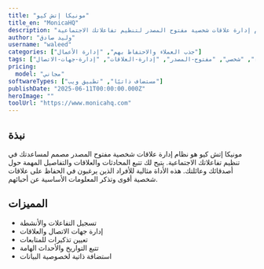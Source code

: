 ```yaml
---
title: "مونيكا إتش كيو"
title_en: "MonicaHQ"
description: "نظام إدارة علاقات شخصية مفتوح المصدر لتنظيم تفاعلاتك الاجتماعية"
author: "وليد صادق"
username: "waleed"
categories: ["جذب العملاء والاحتفاظ بهم", "إدارة الأعمال"]
tags: ["إدارة-علاقات-العملاء", "شخصي", "مفتوح-المصدر", "إدارة-العلاقات", "إدارة-جهات-الاتصال"]
pricing:
  model: "مجاني"
softwareTypes: ["مستضاف ذاتيًا", "تطبيق ويب"]
publishDate: "2025-06-11T00:00:00.000Z"
heroImage: ""
toolUrl: "https://www.monicahq.com"
---
```

## نبذة
مونيكا إتش كيو هو نظام إدارة علاقات شخصية مفتوح المصدر مصمم لمساعدتك في تنظيم تفاعلاتك الاجتماعية. يتيح لك تتبع المحادثات والعلاقات والتفاصيل المهمة حول أصدقائك وعائلتك. هذه الأداة مثالية للأفراد الذين يرغبون في الحفاظ على علاقات شخصية أقوى وتذكر المعلومات الأساسية عن أحبائهم.

## المميزات
- تسجيل التفاعلات والأنشطة
- إدارة جهات الاتصال والعلاقات
- تعيين تذكيرات للمتابعات
- تتبع التواريخ والأحداث الهامة
- استضافة ذاتية لخصوصية البيانات
